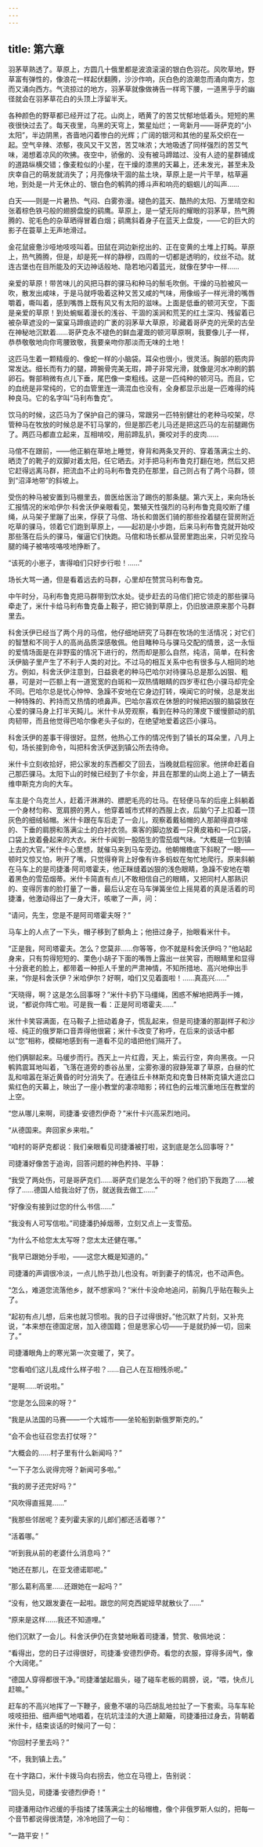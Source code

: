 ```yaml
---
---
---
```

title: 第六章
---




羽茅草熟透了。草原上，方圆几十俄里都是波浪滚滚的银白色羽花。风吹草地，野草富有弹性的，像浪花一样起伏翻腾，沙沙作响，灰白色的浪潮忽而涌向南方，忽而又涌向西方。气流掠过的地方，羽茅草就像做祷告一样弯下腰，一道黑乎乎的幽径就会在羽茅草花白的头顶上浮留半天。

各种颜色的野草都已经开过了花。山岗上，晒黄了的苦艾忧郁地低着头。短短的黑夜很快过去了。每天夜里，乌黑的天穹上，繁星灿烂；一弯新月——哥萨克的“小太阳”，半边阴黑，吝啬地闪着惨白的光辉；广阔的银河和其他的星系交织在一起。空气辛辣、浓郁，夜风又干又苦，苦艾味浓；大地吸透了同样强烈的苦艾气味，渴想着凉风的吹拂。夜空中，骄傲的、没有被马蹄踏过、没有人迹的星群铺成的道路纵横交错；像麦粒似的小星，在干燥的漆黑的天幕上，还未发光，甚至未及庆幸自己的萌发就消失了；月亮像块干涸的盐土块，草原上是一片干旱，枯草遍地，到处是一片无休止的、银白色的鹌鹑的搏斗声和响亮的蝈蝈儿的叫声……

白天——则是一片暑热、气闷、白雾弥漫。褪色的蓝天、酷热的太阳、万里晴空和张着棕色铁弓般的翅膀盘旋的鹞鹰。草原上，是一望无际的耀眼的羽茅草，热气腾腾的、驼毛色的杂草晒得冒着白烟；鹞鹰斜着身子在蓝天上盘旋，——它的巨大的影子在蓑草上无声地滑过。

金花鼠疲惫沙哑地吱吱叫着。田鼠在洞边新挖出的、正在变黄的土堆上打盹。草原上，热气腾腾，但是，却是死一样的静穆，四周的一切都是透明的，纹丝不动。就连古堡也在目所能及的天边神话般地、隐若地闪着蓝光，就像在梦中一样……

亲爱的草原！带苦味儿的风把马群的骒马和种马的鬃毛吹倒。干燥的马脸被风一吹，散发出咸味，于是马就呼吸着这种又苦又咸的气味，用像缎子一样光滑的嘴唇嚼着，嘶叫着，感到嘴唇上既有风又有太阳的滋味。上面是低垂的顿河天空，下面是亲爱的草原！到处蜿蜒着漫长的浅谷、干涸的溪涧和荒芜的红土深沟、残留着已被杂草遮没的一窠窠马蹄痕迹的广袤的羽茅草大草原，珍藏着哥萨克的光荣的古垒在神秘地沉默着……哥萨克永不褪色的鲜血灌溉的顿河草原啊，我要像儿子一样，恭恭敬敬地向你弯腰致敬，我要亲吻你那淡而无味的土地！

这匹马生着一颗精瘦的、像蛇一样的小脑袋。耳朵也很小，很灵活。胸部的筋肉异常发达。细长而有力的腿，蹄腕骨完美无瑕，蹄子非常光滑，就像是河水冲刷的鹅卵石。臀部稍微有点儿下垂，尾巴像一束粗线。这是一匹纯种的顿河马。而且，它的血统是非常纯的，它的血管里连一滴混血也没有，全身都显示出是一匹难得的纯种良马。它的名字叫“马利布鲁克”。

饮马的时候，这匹马为了保护自己的骒马，常跟另一匹特别健壮的老种马咬架，尽管种马在牧放的时候总是不钉马掌的，但是那匹老儿马还是把这匹马的左前腿踢伤了。两匹马都直立起来，互相啃咬，用前蹄乱扒，撕咬对手的皮肉……

马倌不在跟前，——他正躺在草地上睡觉，脊背和两条叉开的、穿着落满尘土的、晒烫了的靴子的双脚对着太阳，任它晒去。对手把马利布鲁克打翻在地，然后又把它赶得远离马群，把流血不止的马利布鲁克扔在那里，自己则占有了两个马群，领到“沼泽地带”的斜坡上。

受伤的种马被安置到马棚里去，兽医给医治了踢伤的那条腿。第六天上，来向场长汇报情况的米哈伊尔·科舍沃伊亲眼看见，繁殖天性强烈的马利布鲁克竟咬断了缰绳，从马架子里蹦了出来，俘获了马倌、场长和兽医们骑的那些拴着腿在营房附近吃草的骒马，领着它们跑到草原上，——起初是小步跑，后来马利布鲁克就开始咬那些落在后头的骒马，催逼它们快跑。马倌和场长都从营房里跑出来，只听见拴马腿的绳子被咯吱咯吱地挣断了。

“该死的小崽子，害得咱们只好步行啦！……”

场长大骂一通，但是看着远去的马群，心里却在赞赏马利布鲁克。

中午时分，马利布鲁克把马群带到饮水处。徒步赶去的马倌们把它领走的那些骒马牵走了，米什卡给马利布鲁克备上鞍子，把它骑到草原上，仍旧放进原来那个马群里去。

科舍沃伊已经当了两个月的马倌，他仔细地研究了马群在牧场的生活情况；对它们的智慧和不同于人的高尚品质深感敬佩。他目睹种马与骒马交配的情景，这一永恒的爱情场面是在非野蛮的情况下进行的，然而却是那么自然，纯洁，简单，在科舍沃伊脑子里产生了不利于人类的对比。不过马的相互关系中也有很多与人相同的地方。例如，科舍沃伊注意到，日益衰老的种马巴哈尔对待骒马总是那么凶狠、粗暴，可是对一匹额上有一道宽宽的白斑和一双热情眼睛的四岁枣红色小骒马却完全不同。巴哈尔总是忧心忡忡、急躁不安地在它身边打转，嗅闻它的时候，总是发出一种特殊的、矜持而又热情的喷鼻声。巴哈尔喜欢在休憩的时候把凶狠的脑袋放在心爱的骒马身上打半天盹儿。米什卡从旁观察，看到在种马的薄皮下缓慢颤动的肌肉韧带，而且他觉得巴哈尔像老头子似的，在绝望地爱着这匹小骒马。

科舍沃伊的差事干得很好。显然，他热心工作的情况传到了镇长的耳朵里，八月上旬，场长接到命令，叫把科舍沃伊送到镇公所去待命。

米什卡立刻收拾好，把公家发的东西都交了回去，当晚就启程回家。他拼命赶着自己那匹骒马。太阳下山的时候已经到了卡尔金，并且在那里的山岗上追上了一辆去维申斯克方向的大车。

车主是个乌克兰人，赶着汗淋淋的、膘肥毛亮的壮马。在轻便马车的后座上斜躺着一个身材匀称、宽肩膀的男人，他穿着城市式样的西服上衣，后脑勺子上扣着一顶灰色的细绒毡帽。米什卡跟在车后走了一会儿，观察着戴毡帽的人那颠得直哆嗦的、下垂的肩膀和落满尘土的白衬衣领。乘客的脚边放着一只黄皮箱和一只口袋，口袋上放着叠起来的大衣。米什卡闻到一股陌生的雪茄烟气味。“大概是一位到镇上去的大官。”米什卡心里想，就催马来到马车旁边。他朝帽檐底下斜睨了一眼——顿时又惊又怕，咧开了嘴，只觉得脊背上好像有许多蚂蚁在匆忙地爬行。原来斜躺在马车上的是司捷潘·阿司塔霍夫，他正眯缝着凶狠的浅色眼睛，急躁不安地在嚼着黑色的雪茄烟蒂。米什卡简直有点儿不敢相信自己的眼睛，又把同村人那熟识的、变得厉害的脸打量了一番，最后认定在马车弹簧坐位上摇晃着的真是活着的司捷潘，他激动得出了一身大汗，咳嗽了一声，问：

“请问，先生，您是不是阿司塔霍夫呀？”

马车上的人点了一下头，帽子移到了额角上；他扭过身子，抬眼看米什卡。

“正是我，阿司塔霍夫。怎么？您莫非……你等等，你不就是科舍沃伊吗？”他站起身来，只有剪得短短的、栗色小胡子下面的嘴唇上露出一丝笑容，而眼睛里和显得十分衰老的脸上，都带着一种拒人千里的严肃神情，不知所措地、高兴地伸出手来，“你是科舍沃伊？米哈伊尔？好啊，咱们又见着面啦！……真高兴……”

“天晓得，啊？这是怎么回事呀？”米什卡扔下马缰绳，困惑不解地把两手一摊，说，“都说你阵亡啦。可是我一看：正是阿司塔霍夫……”

米什卡笑容满面，在马鞍子上扭动着身子，慌乱起来，但是司捷潘的那副样子和沙哑、纯正的俄罗斯口音弄得他很窘；米什卡改变了称呼，在后来的谈话中都以“您”相称，模糊地感到有一道看不见的墙把他们隔开了。

他们俩聊起来。马缓步而行。西天上一片红霞，天上，紫云行空，奔向黑夜。一只鹌鹑震耳地叫着，飞落在道旁的黍谷丛里，尘雾弥漫的寂静笼罩了草原，白昼的忙乱和喧嚣在渐近黄昏的时分消失了。在通往丘卡林斯克和克鲁日林斯克镇大道岔口紫红色的天幕上，映出了一座小教堂的凄凉暗影；砖红色的云堆沉重地压在教堂的上空。

“您从哪儿来啊，司捷潘·安德烈伊奇？”米什卡兴高采烈地问。

“从德国来。奔回家乡来啦。”

“咱村的哥萨克都说：我们亲眼看见司捷潘被打啦，这到底是怎么回事呀？”

司捷潘好像苦于追询，回答问题的神色矜持、平静：

“我受了两处伤，可是哥萨克们……哥萨克们是怎么干的呀？他们扔下我跑了……被俘了……德国人给我治好了伤，就送我去做工……”

“好像没有接到过您的什么书信……”

“我没有人可写信啦。”司捷潘扔掉烟蒂，立刻又点上一支雪茄。

“为什么不给您太太写呀？您太太还健在哪。”

“我早已跟她分手啦，——这您大概是知道的。”

司捷潘的声调很冷淡，一点儿热乎劲儿也没有。听到妻子的情况，也不动声色。

“怎么，难道您流落他乡，就不想家吗？”米什卡没命地追问，前胸几乎贴在鞍头上了。

“起初有点儿想，后来也就习惯啦。我的日子过得很好。”他沉默了片刻，又补充说，“本来想在德国定居，加入德国籍；但是思家心切——于是就扔掉一切，回来了。”

司捷潘眼角上的寒光第一次变暖了，笑了。

“您看咱们这儿乱成什么样子啦？……自己人在互相残杀呢。”

“是啊……听说啦。”

“您是怎么回来的呀？”

“我是从法国的马赛——一个大城市——坐轮船到新俄罗斯克的。”

“会不会也征召您去打仗呀？”

“大概会的……村子里有什么新闻吗？”

“一下子怎么说得完呀？新闻可多啦。”

“我的房子还完好吗？”

“风吹得直摇晃……”

“我那些邻居呢？麦列霍夫家的儿郎们都还活着哪？”

“活着哪。”

“听到我从前的老婆什么消息吗？”

“她还在那儿，在亚戈德诺耶呢。”

“那么葛利高里……还跟她在一起吗？”

“没有，他又跟发妻在一起啦。跟您的阿克西妮娅早就散伙了……”

“原来是这样……我还不知道哩。”

他们沉默了一会儿。科舍沃伊仍在贪婪地瞅着司捷潘，赞赏、敬佩地说：

“看得出，您的日子过得很好，司捷潘·安德烈伊奇。看您的衣服，穿得多阔气，像个大阔佬。”

“德国人穿得都很干净。”司捷潘皱起眉头，碰了碰车老板的肩膀，说，“喂，快点儿赶嘛。”

赶车的不高兴地挥了一下鞭子，疲惫不堪的马匹胡乱地拉扯了一下套索。马车车轮吱吱扭扭、细声细气地唱着，在坑坑洼洼的大道上颠簸，司捷潘扭过身去，背朝着米什卡，结束谈话的时候问了一句：

“你回村子里去吗？”

“不，我到镇上去。”

在十字路口，米什卡拨马向右拐去，他立在马镫上，告别说：

“回头见，司捷潘·安德烈伊奇！”

司捷潘用动作迟缓的手指揉了揉落满尘土的毡帽檐，像个非俄罗斯人似的，把每一个音节都说得很清楚，冷冷地回了一句：

“一路平安！”